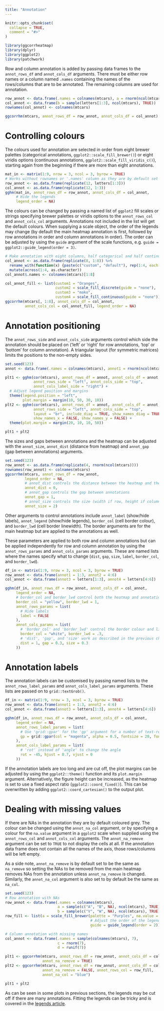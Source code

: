 ```yaml
---
title: "Annotation"
---
```


```r
knitr::opts_chunk$set(
  collapse = TRUE,
  comment = "#>"
)
```

```r
library(ggcorrheatmap)
library(dplyr)
library(ggplot2)
library(patchwork)
```

Row and column annotation is added by passing data frames to the `annot_rows_df` and `annot_cols_df` arguments. There must be either row names or a column named `.names` containing the names of the rows/columns that are to be annotated. The remaining columns are used for annotation.

```r
row_annot <- data.frame(.names = colnames(mtcars), a = rnorm(ncol(mtcars)))
col_annot <- data.frame(b = sample(letters[1:3], ncol(mtcars), TRUE))
rownames(col_annot) <- colnames(mtcars)

ggcorrhm(mtcars, annot_rows_df = row_annot, annot_cols_df = col_annot)
```

# Controlling colours

The colours used for annotation are selected in order from eight brewer palettes (categorical annotations, `ggplot2::scale_fill_brewer()`) or eight viridis options (continuous annotations, `ggplot2::scale_fill_viridis_c()`), starting again from the beginning if there are more than eight annotations. 

```r
mat_in <- matrix(1:9, nrow = 3, ncol = 3, byrow = TRUE)
# Works without rownames or '.names' column as they are by default set to the same numbers here
row_annot <- as.data.frame(replicate(12, letters[1:3]))
col_annot <- as.data.frame(replicate(12, 1:3))
gghm(mat_in, annot_rows_df = row_annot, annot_cols_df = col_annot,
     # Hide the legends
     legend_order = NA)
```

The colours can be changed by passing a named list of `ggplot2` fill scales or strings specifying brewer palettes or viridis options to the `annot_rows_col` and `annot_cols_col` arguments. Annotations not included in the list will get the default colours. When supplying a scale object, the order of the legends may change (by default the main heatmap annotation is first, followed by row annotations in order and column annotations in order). The order can be adjusted by using the `guide` argument of the scale functions, e.g. `guide = ggplot2::guide_legend(order = 3)`.

```r
# Make annotation with eight columns, half categorical and half continuous
col_annot <- as.data.frame(replicate(8, 1:8)) %>%
  rename_with(function(x) {paste(c("custom", "default"), rep(1:4, each = 2), sep = "")}) %>%
  mutate(across(1:4, as.character))
col_annot$.names <- colnames(mtcars)[1:8]

col_annot_fill <- list(custom1 = "Oranges",
                       custom2 = scale_fill_discrete(guide = "none"),
                       custom3 = "mako",
                       custom4 = scale_fill_continuous(guide = "none"))
ggcorrhm(mtcars[, 1:8], annot_cols_df = col_annot,
         annot_cols_col = col_annot_fill, legend_order = NA)
```

# Annotation positioning

The `annot_rows_side` and `annot_cols_side` arguments control which side the annotation should be placed on ('left' or 'right' for row annotations, 'top' or 'bottom' for column annotation). A triangular layout (for symmetric matrices) limits the positions to the non-empty sides.

```r
set.seed(123)
annot <- data.frame(.names = colnames(mtcars), annot1 = rnorm(ncol(mtcars)))

plt1 <- gghm(cor(mtcars), annot_rows_df = annot, annot_cols_df = annot,
             annot_rows_side = "left", annot_cols_side = "top",
             annot_cols_label_side = "right") +
  # Adjust legend position and margins
  theme(legend.position = "left",
        plot.margin = margin(10, 50, 30, 10))
plt2 <- gghm(cor(mtcars), annot_rows_df = annot, annot_cols_df = annot,
             annot_rows_side = "left", annot_cols_side = "top",
             layout = "br", include_diag = TRUE, show_names_diag = TRUE,
             show_names_x = FALSE, show_names_y = FALSE) +
  theme(plot.margin = margin(20, 10, 10, 50))

plt1 + plt2
```

The sizes and gaps between annotations and the heatmap can be adjusted with the `annot_size`, `annot_dist` (distance from heatmap) and `annot_gap` (gap between annotations) arguments.

```r
set.seed(123)
row_annot <- as.data.frame(replicate(4, rnorm(ncol(mtcars))))
rownames(row_annot) <- colnames(mtcars)
ggcorrhm(mtcars, annot_rows_df = row_annot,
         legend_order = NA,
         # annot_dist controls the distance between the heatmap and the annotation
         annot_dist = 0,
         # annot_gap controls the gap between annotations
         annot_gap = 1,
         # annot_size controls the size (width if row, height if column) of the annotations
         annot_size = 2)
```

Other arguments to control annotations include `annot_label` (show/hide labels), `annot_legend` (show/hide legends), `border_col` (cell border colour), and `border_lwd` (cell border linewidth). The border arguments are for the main heatmap but are applied to the annotations as well.

These parameters are applied to both row and column annotations but can be applied independently for row and column annotation by using the `annot_rows_params` and `annot_cols_params` arguments. These are named lists where the names specify what to change (`dist`, `gap`, `size`, `label`, `border_col`, and `border_lwd`).

```r
df_in <- matrix(1:9, nrow = 3, ncol = 3, byrow = TRUE)
row_annot <- data.frame(annot1 = 1:3, annot2 = 4:6)
col_annot <- data.frame(annot3 = letters[1:3], annot4 = letters[4:6])

gghm(df_in, annot_rows_df = row_annot, annot_cols_df = col_annot,
     legend_order = NA,
     # border_col and border_lwd control both the heatmap and annotations
     border_col = "yellow", border_lwd = 1,
     annot_rows_params = list(
       # Hide labels
       label = FALSE
     ),
     annot_cols_params = list(
       # 'border_col' and 'border_lwd' control the border colour and linewidth
       border_col = "white", border_lwd = .3,
       # 'dist', 'gap', and 'size' work as described in the previous chunk
       dist = 1, gap = 0.3, size = 0.3
     ))
```

# Annotation labels

The annotation labels can be customised by passing named lists to the `annot_rows_label_params` and `annot_cols_label_params` arguments. These lists are passed on to `grid::textGrob()`.

```r
df_in <- matrix(1:9, nrow = 3, ncol = 3, byrow = TRUE)
row_annot <- data.frame(annot1 = 1:3, annot2 = 4:6)
col_annot <- data.frame(annot3 = letters[1:3], annot4 = letters[4:6])

gghm(df_in, annot_rows_df = row_annot, annot_cols_df = col_annot,
     legend_order = NA,
     annot_rows_label_params = list(
       # Use 'grid::gpar' for the 'gp' argument for a number of text-related parameters
       gp = grid::gpar(col = "magenta", alpha = 0.5, fontsize = 20, fontface = "bold")
     ),
     annot_cols_label_params = list(
       # 'rot' instead of 'angle' to change the angle
       rot = -45, hjust = 0.7, vjust = 0
     ))
```

If the annotation labels are too long and are cut off, the plot margins can be adjusted by using the `ggplot2::theme()` function and its `plot.margin` argument. Alternatively, the figure height can be increased, as the heatmap is set to use a fixed aspect ratio (`ggplot2::coord_fixed()`). This can be overwritten by adding `ggplot2::coord_cartesian()` to the output plot.

# Dealing with missing values

If there are NAs in the annotation they are by default coloured grey. The colour can be changed using the `annot_na_col` argument, or by specifying a colour for the `na.value` argument in a `ggplot2` scale when supplied using the `annot_rows_col` and `annot_cols_col` arguments. The `annot_na_remove` argument can be set to `TRUE` to not display the cells at all. If the annotation data frame does not contain all the names of the axis, those rows/columns will be left empty.

As a side note, `annot_na_remove` is by default set to be the same as `na_remove` so setting the NAs to be removed from the main heatmap removes NAs from the annotation unless `annot_na_remove` is changed. Similarly, the `annot_na_col` argument is also set to by default be the same as `na_col`.

```r
set.seed(123)
# Row annotation with NAs
row_annot <- data.frame(.names = colnames(mtcars),
                        a = sample(c("A", "B", NA), ncol(mtcars), TRUE),
                        b = sample(c("V", "W", NA), ncol(mtcars), TRUE))
row_fill <- list(a = scale_fill_brewer(palette = "Purples", na.value = "green",
                                       # Adjust the order of the legend
                                       guide = guide_legend(order = 2)))

# Column annotation with missing names
col_annot <- data.frame(.names = sample(colnames(mtcars), 7),
                        c = rnorm(7),
                        d = runif(7))

plt1 <- ggcorrhm(mtcars, annot_rows_df = row_annot, annot_cols_df = col_annot,
                 annot_na_remove = TRUE)
plt2 <- ggcorrhm(mtcars, annot_rows_df = row_annot, annot_cols_df = col_annot,
                 annot_na_remove = FALSE, annot_rows_col = row_fill,
                 annot_na_col = "blue")

plt1 + plt2
```

As can be seen in some plots in previous sections, the legends may be cut off if there are many annotations. Fitting the legends can be tricky and is covered in the [legends article](legends.html).
